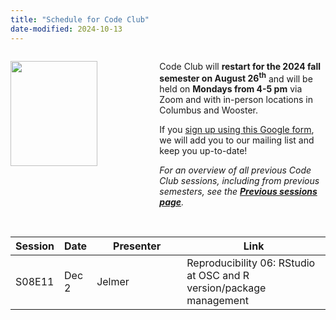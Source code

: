 ```yaml
---
title: "Schedule for Code Club"
date-modified: 2024-10-13
---
```


::: columns
::: {.column width="45%"}
![](img/codeclub_logo.png){fig-align="center" width="80%"}
:::

::: {.column width="55%"}
Code Club will **restart for the 2024 fall semester on August 26^th^** and will be held on **Mondays from 4-5 pm** via Zoom and with in-person locations in Columbus and Wooster.

If you [sign up using this Google form](https://forms.gle/eYkMvmJShrcANUrt5), we will add you to our mailing list and keep you up-to-date!

*For an overview of all previous Code Club sessions, including from previous semesters,* *see the [**Previous sessions page**](/pages/previous.qmd).*
:::
:::

| 
| 

| Session | Date   | Presenter                                 | Link                                                                |
|---------|--------|-------------------------------------------|---------------------------------------------------------------------|
| S08E11  | Dec 2  | Jelmer                                    | Reproducibility 06: RStudio at OSC and R version/package management |
